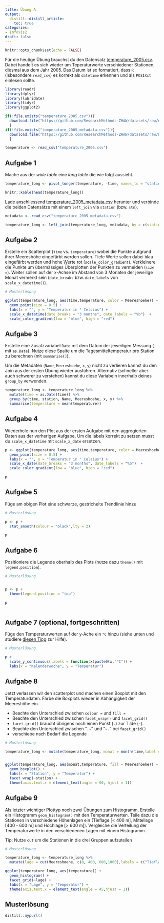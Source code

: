 ```yaml
---
title: Übung A
output: 
  distill::distill_article:
    toc: true
categories:
- InfoVis2
draft: false
---
```


```r
knitr::opts_chunk$set(echo = FALSE)
```



Für die heutige Übung brauchst du den Datensatz [temperature_2005.csv](https://github.com/ResearchMethods-ZHAW/datasets/raw/main/infovis/temperature_2005.csv). Dabei handelt es sich wieder um Teperaturwerte verschiedener Stationen, diesmal aus dem Jahr 2005. Das Datum ist so formatiert, dass `R` (isbesondere `read_csv`) es korrekt als `datetime` erkennen und als `POSIXct` einlesen sollte.

```r
library(readr)
library(dplyr)
library(lubridate)
library(tidyr)
library(ggplot2)
```

```r
if(!file.exists("temperature_2005.csv")){
  download.file("https://github.com/ResearchMethods-ZHAW/datasets/raw/main/infovis/temperature_2005.csv","temperature_2005.csv")
  }
if(!file.exists("temperature_2005_metadata.csv")){
  download.file("https://github.com/ResearchMethods-ZHAW/datasets/raw/main/infovis/temperature_2005_metadata.csv","temperature_2005_metadata.csv")
  }
```



```r
temperature <- read_csv("temperature_2005.csv")
```




## Aufgabe 1

Mache aus der *wide table* eine *long table* die wie folgt aussieht. 

```r
temperature_long <- pivot_longer(temperature, -time, names_to = "station", values_to = "temperature")

knitr::kable(head(temperature_long))
```

Lade anschliessend [temperature_2005_metadata.csv](https://github.com/ResearchMethods-ZHAW/datasets/raw/main/infovis/temperature_2005_metadata.csv) herunter und verbinde die beiden Datensätze mit einem `left_join` via `station` (bzw. `stn`). 

```r
metadata <- read_csv("temperature_2005_metadata.csv")

temperature_long <- left_join(temperature_long, metadata, by = c(station = "stn"))
```


## Aufgabe 2

Erstelle ein Scatterplot (`time` vs. `temperature`) wobei die Punkte aufgrund ihrer Meereshöhe eingefärbt werden sollen. Tiefe Werte sollen dabei blau eingefärbt werden und hohe Werte rot (`scale_color_gradient`). Verkleinere die Punkte um übermässiges Überplotten der Punkten zu vermeiden (`size =`). Weiter sollen auf der x-Achse im Abstand von 3 Monaten der jeweilige Monat vermerkt sein (`date_breaks` bzw. `date_labels` von `scale_x_datetime()`).

```r

# Musterlösung

ggplot(temperature_long, aes(time,temperature, color = Meereshoehe)) +
  geom_point(size = 0.5) +
  labs(x = "", y = "Temperatur in ° Celsius") +
  scale_x_datetime(date_breaks = "3 months", date_labels = "%b")  +
  scale_color_gradient(low = "blue", high = "red")
```

## Aufgabe 3

Erstelle eine Zusatzvariabel `Date` mit dem Datum der jeweiligen Messung ( mit `as.Date`). Nutze diese Spalte um die Tagesmitteltemperatur pro Station zu berechnen (mit `summarise()`). 

Um die Metadaten  (`Name`, `Meereshoehe`, `x`, `y`) nicht zu verlieren kannst du den Join aus der ersten Übung wieder ausführen. Alternativ (schneller aber auch schwerer zu verstehen) kannst du diese Variabeln innerhalb deines `group_by` verwenden.

```r
temperature_long <- temperature_long %>%
  mutate(time = as.Date(time)) %>%
  group_by(time, station, Name, Meereshoehe, x, y) %>%
  summarise(temperature = mean(temperature))
```


## Aufgabe 4

Wiederhole nun den Plot aus der ersten Aufgabe mit den aggregierten Daten aus der vorherigen Aufgabe. Um die labels korrekt zu setzen musst du `scale_x_datetime` mit `scale_x_date` ersetzen. 

```r
p <- ggplot(temperature_long, aes(time,temperature, color = Meereshoehe)) +
  geom_point(size = 0.5) +
  labs(x = "", y = "Temperatur in ° Celsius") +
  scale_x_date(date_breaks = "3 months", date_labels = "%b")  +
  scale_color_gradient(low = "blue", high = "red")

p

```


## Aufgabe 5

Füge am obigen Plot eine schwarze, gestrichelte Trendlinie hinzu.

```r

# Musterlösung

p <- p +
  stat_smooth(colour = "black",lty = 2)

p
```


## Aufgabe 6

Positioniere die Legende oberhalb des Plots (nutze dazu `theme()` mit `legend.position`). 

```r

# Musterlösung


p <- p + 
  theme(legend.position = "top")

p
    
```



## Aufgabe 7 (optional, fortgeschritten)

Füge den Temperaturwerten auf der y-Ache ein `°C` hinzu (siehe unten und studiere [diesen Tipp](https://stackoverflow.com/a/35967126/4139249) zur Hilfe). 

```r

# Musterlösung

p +
  scale_y_continuous(labels = function(x)paste0(x,"°C")) +
  labs(x = "Kalenderwoche", y = "Temperatur")


```



## Aufgabe 8

Jetzt verlassen wir den scatterplot und machen einen Boxplot mit den Temperaturdaten. Färbe die Boxplots wieder in Abhängigkeit der Meereshöhe ein. 

- Beachte den Unterschied zwischen `colour =` und `fill =`
- Beachte den Unterschied zwischen `facet_wrap()` und `facet_grid()`
- `facet_grid()` braucht übrigens noch einen Punkt (`.`) zur Tilde (`~`). 
- Beachte den Unterschied zwischen "`.~`" und "`~.`" bei `facet_grid()`
- verschiebe nach Bedarf die Legende

```r

# Musterlösung

temperature_long <- mutate(temperature_long, monat = month(time,label = T,abbr = F))


ggplot(temperature_long, aes(monat,temperature, fill = Meereshoehe)) +
  geom_boxplot() +
  labs(x = "Station", y = "Temperatur") +
  facet_wrap(~station) +
  theme(axis.text.x = element_text(angle = 90, hjust = 1))

```


## Aufgabe 9

Als letzter wichtiger Plottyp noch zwei Übungen zum Histogramm. Erstelle ein Histogramm `geom_histogram()` mit den Temperaturwerten. Teile dazu die  Stationen in verschiedene Höhenlagen ein (Tieflage [< 400 m], Mittellage [400 - 600 m] und Hochlage [> 600 m]). Vergleiche die Verteilung der Temperaturwerte in den verschiedenen Lagen mit einem Histogramm. 

Tip: Nutze `cut` um die Stationen in die drei Gruppen aufzuteilen

```r

# Musterlösung

temperature_long <- temperature_long %>%
  mutate(lage = cut(Meereshoehe, c(0, 400, 600,1000),labels = c("Tieflage", "Mittellage", "Hochlage")))

ggplot(temperature_long, aes(temperature)) +
  geom_histogram() +
  facet_grid(~lage) +
  labs(x = "Lage", y = "Temperatur") +
  theme(axis.text.x = element_text(angle = 45,hjust = 1))

```


## Musterlösung

```r
distill::mypurl()
```

